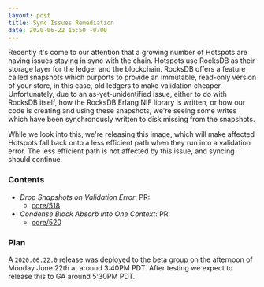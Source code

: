 ```yaml
---
layout: post
title: Sync Issues Remediation
date: 2020-06-22 15:50 -0700
---
```


Recently it's come to our attention that a growing number of Hotspots are having issues staying in
sync with the chain. Hotspots use RocksDB as their storage layer for the ledger and the blockchain.
RocksDB offers a feature called snapshots which purports to provide an immutable, read-only version
of your store, in this case, old ledgers to make validation cheaper. Unfortunately, due to an
as-yet-unidentified issue, either to do with RocksDB itself, how the RocksDB Erlang NIF library is
written, or how our code is creating and using these snapshots, we're seeing some writes which have
been synchronously written to disk missing from the snapshots.

<!--truncate-->

While we look into this, we're releasing this image, which will make affected Hotspots fall back
onto a less efficient path when they run into a validation error. The less efficient path is not
affected by this issue, and syncing should continue.

### Contents

- _Drop Snapshots on Validation Error_: PR:
  - [core/518](https://github.com/helium/blockchain-core/pull/518)
- _Condense Block Absorb into One Context_: PR:
  - [core/520](https://github.com/helium/blockchain-core/pull/520)

### Plan

A `2020.06.22.0` release was deployed to the beta group on the afternoon of Monday June 22th at
around 3:40PM PDT. After testing we expect to release this to GA around 5:30PM PDT.
